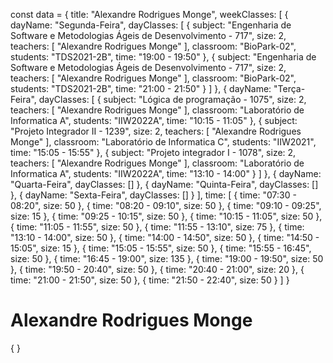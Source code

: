 const data = {
  title: "Alexandre Rodrigues Monge",
  weekClasses: [
    {
      dayName: "Segunda-Feira",
      dayClasses: [
        {
          subject: "Engenharia de Software e Metodologias Ágeis de Desenvolvimento - 717",
          size: 2,
          teachers: [
            "Alexandre Rodrigues Monge"
          ],
          classroom: "BioPark-02",
          students: "TDS2021-2B",
          time: "19:00 - 19:50"
        },
        {
          subject: "Engenharia de Software e Metodologias Ágeis de Desenvolvimento - 717",
          size: 2,
          teachers: [
            "Alexandre Rodrigues Monge"
          ],
          classroom: "BioPark-02",
          students: "TDS2021-2B",
          time: "21:00 - 21:50"
        }
      ]
    },
    {
      dayName: "Terça-Feira",
      dayClasses: [
        {
          subject: "Lógica de programação - 1075",
          size: 2,
          teachers: [
            "Alexandre Rodrigues Monge"
          ],
          classroom: "Laboratório de Informatica A",
          students: "IIW2022A",
          time: "10:15 - 11:05"
        },
        {
          subject: "Projeto Integrador II - 1239",
          size: 2,
          teachers: [
            "Alexandre Rodrigues Monge"
          ],
          classroom: "Laboratório de Informatica C",
          students: "IIW2021",
          time: "15:05 - 15:55"
        },
        {
          subject: "Projeto integrador I - 1078",
          size: 2,
          teachers: [
            "Alexandre Rodrigues Monge"
          ],
          classroom: "Laboratório de Informatica A",
          students: "IIW2022A",
          time: "13:10 - 14:00"
        }
      ]
    },
    {
      dayName: "Quarta-Feira",
      dayClasses: []
    },
    {
      dayName: "Quinta-Feira",
      dayClasses: []
    },
    {
      dayName: "Sexta-Feira",
      dayClasses: []
    }
  ],
  time: [
    {
      time: "07:30 - 08:20",
      size: 50
    },
    {
      time: "08:20 - 09:10",
      size: 50
    },
    {
      time: "09:10 - 09:25",
      size: 15
    },
    {
      time: "09:25 - 10:15",
      size: 50
    },
    {
      time: "10:15 - 11:05",
      size: 50
    },
    {
      time: "11:05 - 11:55",
      size: 50
    },
    {
      time: "11:55 - 13:10",
      size: 75
    },
    {
      time: "13:10 - 14:00",
      size: 50
    },
    {
      time: "14:00 - 14:50",
      size: 50
    },
    {
      time: "14:50 - 15:05",
      size: 15
    },
    {
      time: "15:05 - 15:55",
      size: 50
    },
    {
      time: "15:55 - 16:45",
      size: 50
    },
    {
      time: "16:45 - 19:00",
      size: 135
    },
    {
      time: "19:00 - 19:50",
      size: 50
    },
    {
      time: "19:50 - 20:40",
      size: 50
    },
    {
      time: "20:40 - 21:00",
      size: 20
    },
    {
      time: "21:00 - 21:50",
      size: 50
    },
    {
      time: "21:50 - 22:40",
      size: 50
    }
  ]
}

# Alexandre Rodrigues Monge

<div>
    {
        <Grid
            title={data.title} 
            weekClasses={data.weekClasses} 
            time={data.time}
        />
    }
</div>
